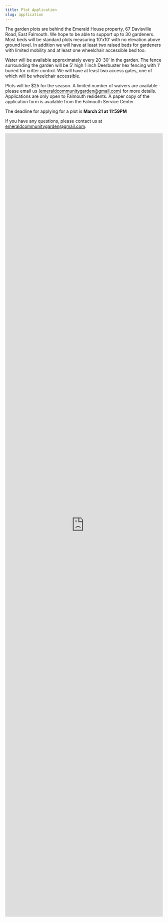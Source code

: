 ```yaml
---
title: Plot Application
slug: application
---
```


The garden plots are behind the Emerald House property, 67 Davisville Road, East Falmouth. We hope to be able to support up to 30 gardeners. Most beds will be standard plots measuring 10'x10' with no elevation above ground level. In addition we will have at least two raised beds for gardeners with limited mobility and at least one wheelchair accessible bed too. 

Water will be available approximately every 20-30' in the garden. The fence surrounding the garden will be 5' high 1 inch Deerbuster hex fencing with 1' buried for critter control. We will have at least two access gates, one of which will be wheelchair accessible.

Plots will be $25 for the season. A limited number of waivers are available - please email us (<emeraldcommunitygarden@gmail.com>) for more details. Applications are only open to Falmouth residents. A paper copy of the application form is available from the Falmouth Service Center.

The deadline for applying for a plot is **March 21 at 11:59PM**

If you have any questions, please contact us at <emeraldcommunitygarden@gmail.com>.

<iframe src = "https://docs.google.com/forms/d/e/1FAIpQLSdEB2hDHsqiMH6q8DtJtNqWHUNHcNNuiS9c5-8dvhrj1x9IJg/viewform?usp=sf_link" id="commentForm" width = "100%" height = 2500 frameBorder="0"></iframe>
